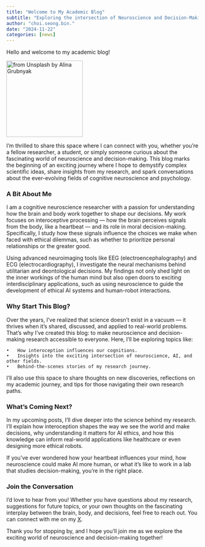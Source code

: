 ```yaml
---
title: "Welcome to My Academic Blog"
subtitle: "Exploring the intersection of Neuroscience and Decision-Making"
author: "choi.seong.bin."
date: "2024-11-22"
categories: [news]
---
```


Hello and welcome to my academic blog!

[![from Unsplash by Alina Grubnyak](brain.jpg){fig-align="center" width="200"}](https://unsplash.com/photos/a-black-and-white-photo-of-a-brain-tEVGmMaPFXk)

I'm thrilled to share this space where I can connect with you, whether you're a fellow researcher, a student, or simply someone curious about the fascinating world of neuroscience and decision-making. This blog marks the beginning of an exciting journey where I hope to demystify complex scientific ideas, share insights from my research, and spark conversations about the ever-evolving fields of cognitive neuroscience and psychology.

### A Bit About Me

I am a cognitive neuroscience researcher with a passion for understanding how the brain and body work together to shape our decisions. My work focuses on interoceptive processing — how the brain perceives signals from the body, like a heartbeat — and its role in moral decision-making. Specifically, I study how these signals influence the choices we make when faced with ethical dilemmas, such as whether to prioritize personal relationships or the greater good.

Using advanced neuroimaging tools like EEG (electroencephalography) and ECG (electrocardiography), I investigate the neural mechanisms behind utilitarian and deontological decisions. My findings not only shed light on the inner workings of the human mind but also open doors to exciting interdisciplinary applications, such as using neuroscience to guide the development of ethical AI systems and human-robot interactions.

### Why Start This Blog?

Over the years, I’ve realized that science doesn’t exist in a vacuum — it thrives when it’s shared, discussed, and applied to real-world problems. That’s why I’ve created this blog: to make neuroscience and decision-making research accessible to everyone. Here, I’ll be exploring topics like:

```         
•   How interoception influences our cognitions. 
•   Insights into the exciting intersection of neuroscience, AI, and other fields.
•   Behind-the-scenes stories of my research journey.
```

I’ll also use this space to share thoughts on new discoveries, reflections on my academic journey, and tips for those navigating their own research paths.

### What’s Coming Next?

In my upcoming posts, I’ll dive deeper into the science behind my research. I’ll explain how interoception shapes the way we see the world and make decisions, why understanding it matters for AI ethics, and how this knowledge can inform real-world applications like healthcare or even designing more ethical robots.

If you’ve ever wondered how your heartbeat influences your mind, how neuroscience could make AI more human, or what it’s like to work in a lab that studies decision-making, you’re in the right place.

### Join the Conversation

I’d love to hear from you! Whether you have questions about my research, suggestions for future topics, or your own thoughts on the fascinating interplay between the brain, body, and decisions, feel free to reach out. You can connect with me on my [X](https://x.com/1230Shengbin).

Thank you for stopping by, and I hope you’ll join me as we explore the exciting world of neuroscience and decision-making together!
